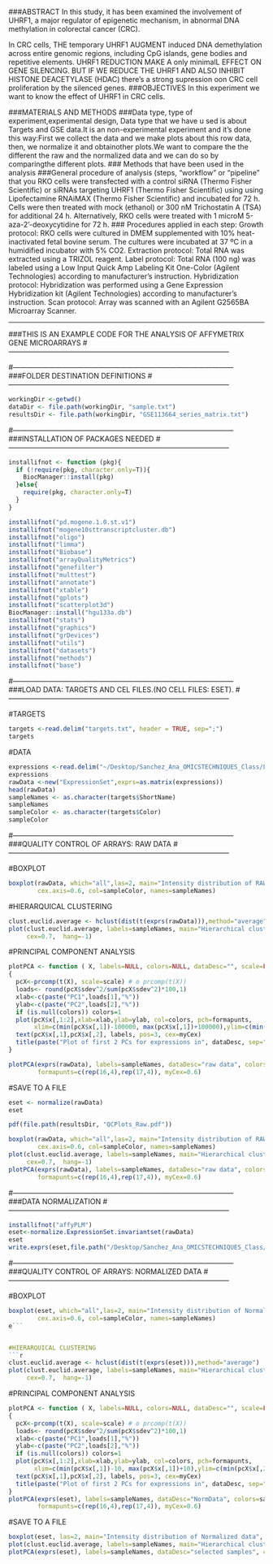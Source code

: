 ###ABSTRACT
In this study, it has been examined the involvement of UHRF1, a major regulator of epigenetic mechanism, in abnormal DNA methylation in colorectal cancer (CRC). 

In CRC cells, THE temporary UHRF1 AUGMENT induced DNA demethylation across entire genomic regions, including CpG islands, gene bodies and repetitive elements.
UHRF1 REDUCTION MAKE A only minimalL EFFECT ON GENE SILENCING.
BUT IF WE REDUCE THE UHRF1 AND ALSO INHIBIT HISTONE DEACETYLASE (HDAC) there's a strong supression oon CRC cell proliferation by the silenced genes. 
###OBJECTIVES
In this experiment we want to know the effect of UHRF1 in CRC cells.

###MATERIALS AND METHODS
###Data type, type of experiment,experimental design,
Data type that we have u sed is about Targets and GSE data.It is an non-experimental experiment and it’s done this way:First we collect the data and we make plots about this row data, then, we normalize it and obtainother plots.We want to compare the the different the raw and the normalized data and we can do so by comparingthe different plots.
### Methods that have been used in the analysis
###General procedure of analysis (steps, “workflow” or “pipeline” that you
RKO cells were transfected with a control siRNA (Thermo Fisher Scientific) or siRNAs targeting UHRF1 (Thermo Fisher Scientific) using using Lipofectamine RNAiMAX (Thermo Fisher Scientific) and incubated for 72 h. Cells were then treated with mock (ethanol) or 300 nM Trichostatin A (TSA) for additional 24 h. Alternatively, RKO cells were treated with 1 microM 5-aza-2'-deoxycytidine for 72 h.
### Procedures applied in each step:
Growth protocol:
RKO cells were cultured in DMEM supplemented with 10% heat-inactivated fetal bovine serum. The cultures were incubated at 37 ºC in a humidified incubator with 5% CO2.
Extraction protocol:
Total RNA was extracted using a TRIZOL reagent.
Label protocol: 
Total RNA (100 ng) was labeled using a Low Input Quick Amp Labeling Kit One-Color (Agilent Technologies) according to manufacturer's instruction.
Hybridization protocol:
Hybridization was performed using a Gene Expression Hybridization kit (Agilent Technologies) according to manufacturer's instruction.
Scan protocol:
Array was scanned with an Agilent G2565BA Microarray Scanner.


---------------------------------------------------------------------------------------------
###THIS IS AN EXAMPLE CODE FOR THE ANALYSIS OF AFFYMETRIX GENE MICROARRAYS
#---------------------------------------------------------------------------------------------


#---------------------------------------------------------------------------------------------
###FOLDER DESTINATION DEFINITIONS
#---------------------------------------------------------------------------------------------
```r
workingDir <-getwd()
dataDir <- file.path(workingDir, "sample.txt")
resultsDir <- file.path(workingDir, "GSE113664_series_matrix.txt")

```


#---------------------------------------------------------------------------------------------
###INSTALLATION OF PACKAGES NEEDED
#---------------------------------------------------------------------------------------------
```r

installifnot <- function (pkg){
  if (!require(pkg, character.only=T)){
    BiocManager::install(pkg)
  }else{
    require(pkg, character.only=T)
  }
}

installifnot("pd.mogene.1.0.st.v1")
installifnot("mogene10sttranscriptcluster.db")
installifnot("oligo")
installifnot("limma")
installifnot("Biobase")
installifnot("arrayQualityMetrics")
installifnot("genefilter")
installifnot("multtest")
installifnot("annotate")
installifnot("xtable")
installifnot("gplots")
installifnot("scatterplot3d")
BiocManager::install("hgu133a.db")
installifnot("stats")
installifnot("graphics")    
installifnot("grDevices")
installifnot("utils")
installifnot("datasets")
installifnot("methods")
installifnot("base")

```


#---------------------------------------------------------------------------------------------
###LOAD DATA: TARGETS AND CEL FILES.(NO CELL FILES: ESET). 
#---------------------------------------------------------------------------------------------

#TARGETS
```r
targets <-read.delim("targets.txt", header = TRUE, sep=";")
targets
```



#DATA
```r
expressions <-read.delim("~/Desktop/Sanchez_Ana_OMICSTECHNIQUES_Class/Last_Ex/GSE113664_series_matrix.txt", header = TRUE, row.names = 1)
expressions
rawData <-new("ExpressionSet",exprs=as.matrix(expressions))
head(rawData)
sampleNames <- as.character(targets$ShortName)
sampleNames
sampleColor <- as.character(targets$Color)
sampleColor
```



#---------------------------------------------------------------------------------------------
###QUALITY CONTROL OF ARRAYS: RAW DATA
#---------------------------------------------------------------------------------------------


#BOXPLOT
```r
boxplot(rawData, which="all",las=2, main="Intensity distribution of RAW data", 
        cex.axis=0.6, col=sampleColor, names=sampleNames)

```



#HIERARQUICAL CLUSTERING
```r
clust.euclid.average <- hclust(dist(t(exprs(rawData))),method="average")
plot(clust.euclid.average, labels=sampleNames, main="Hierarchical clustering of RawData", 
     cex=0.7,  hang=-1)
```



#PRINCIPAL COMPONENT ANALYSIS
```r
plotPCA <- function ( X, labels=NULL, colors=NULL, dataDesc="", scale=FALSE, formapunts=NULL, myCex=0.8,...)
{
  pcX<-prcomp(t(X), scale=scale) # o prcomp(t(X))
  loads<- round(pcX$sdev^2/sum(pcX$sdev^2)*100,1)
  xlab<-c(paste("PC1",loads[1],"%"))
  ylab<-c(paste("PC2",loads[2],"%"))
  if (is.null(colors)) colors=1
  plot(pcX$x[,1:2],xlab=xlab,ylab=ylab, col=colors, pch=formapunts, 
       xlim=c(min(pcX$x[,1])-100000, max(pcX$x[,1])+100000),ylim=c(min(pcX$x[,2])-100000, max(pcX$x[,2])+100000))
  text(pcX$x[,1],pcX$x[,2], labels, pos=3, cex=myCex)
  title(paste("Plot of first 2 PCs for expressions in", dataDesc, sep=" "), cex=0.8)
}

plotPCA(exprs(rawData), labels=sampleNames, dataDesc="raw data", colors=sampleColor,
        formapunts=c(rep(16,4),rep(17,4)), myCex=0.6)

```





#SAVE TO A FILE
```r
eset <- normalize(rawData)
eset

pdf(file.path(resultsDir, "QCPlots_Raw.pdf"))

boxplot(rawData, which="all",las=2, main="Intensity distribution of RAW data", 
        cex.axis=0.6, col=sampleColor, names=sampleNames)
plot(clust.euclid.average, labels=sampleNames, main="Hierarchical clustering of samples of RawData", 
     cex=0.7,  hang=-1)
plotPCA(exprs(rawData), labels=sampleNames, dataDesc="raw data", colors=sampleColor,
        formapunts=c(rep(16,4),rep(17,4)), myCex=0.6)


```




#---------------------------------------------------------------------------------------------
###DATA NORMALIZATION
#---------------------------------------------------------------------------------------------
```r
installifnot("affyPLM")
eset<-normalize.ExpressionSet.invariantset(rawData)
eset
write.exprs(eset,file.path("/Desktop/Sanchez_Ana_OMICSTECHNIQUES_Class/Last_Ex", "NormData.txt")

```



#---------------------------------------------------------------------------------------------
###QUALITY CONTROL OF ARRAYS: NORMALIZED DATA
#---------------------------------------------------------------------------------------------

#BOXPLOT
```r

boxplot(eset, which="all",las=2, main="Intensity distribution of Normal Data", 
        cex.axis=0.6, col=sampleColor, names=sampleNames)
e```


#HIERARQUICAL CLUSTERING
```r
clust.euclid.average <- hclust(dist(t(exprs(eset))),method="average")
plot(clust.euclid.average, labels=sampleNames, main="Hierarchical clustering of NormData", 
     cex=0.7,  hang=-1)
```


#PRINCIPAL COMPONENT ANALYSIS
```r
plotPCA <- function ( X, labels=NULL, colors=NULL, dataDesc="", scale=FALSE, formapunts=NULL, myCex=0.8,...)
{
  pcX<-prcomp(t(X), scale=scale) # o prcomp(t(X))
  loads<- round(pcX$sdev^2/sum(pcX$sdev^2)*100,1)
  xlab<-c(paste("PC1",loads[1],"%"))
  ylab<-c(paste("PC2",loads[2],"%"))
  if (is.null(colors)) colors=1
  plot(pcX$x[,1:2],xlab=xlab,ylab=ylab, col=colors, pch=formapunts, 
       xlim=c(min(pcX$x[,1])-10, max(pcX$x[,1])+10),ylim=c(min(pcX$x[,2])-10, max(pcX$x[,2])+10))
  text(pcX$x[,1],pcX$x[,2], labels, pos=3, cex=myCex)
  title(paste("Plot of first 2 PCs for expressions in", dataDesc, sep=" "), cex=0.8)
}
plotPCA(exprs(eset), labels=sampleNames, dataDesc="NormData", colors=sampleColor,
        formapunts=c(rep(16,4),rep(17,4)), myCex=0.6)
```



#SAVE TO A FILE
```r
boxplot(eset, las=2, main="Intensity distribution of Normalized data", cex.axis=0.6, col=sampleColor, names=sampleNames)
plot(clust.euclid.average, labels=sampleNames, main="Hierarchical clustering of NormData", cex=0.7,  hang=-1)
plotPCA(exprs(eset), labels=sampleNames, dataDesc="selected samples", colors=sampleColor,formapunts=c(rep(16,4),rep(17,4)),myCex=0.6)
```




